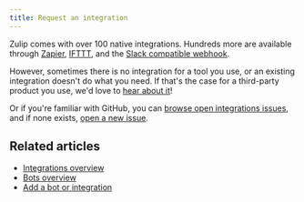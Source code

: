 ```yaml
---
title: Request an integration
---
```


Zulip comes with over 100 native integrations. Hundreds more are
available through
[Zapier](https://zapier.com/home), [IFTTT](https://ifttt.com/), and
the [Slack compatible webhook](/integrations/doc/slack_incoming).

However, sometimes there is no integration for a tool you use, or an
existing integration doesn't do what you need. If that's the case for
a third-party product you use, we'd love to [hear about
it](/help/contact-support)!

Or if you're familiar with GitHub, you can [browse open integrations
issues][integrations-issues], and if none exists, [open a new
issue](https://github.com/zulip/zulip/issues/new).

[integrations-issues]: https://github.com/zulip/zulip/issues?q=is%3Aopen+label%3A%22area%3A+integrations%22+is%3Aissue

## Related articles

* [Integrations overview](/help/integrations-overview)
* [Bots overview](/help/bots-overview)
* [Add a bot or integration](/help/add-a-bot-or-integration)
